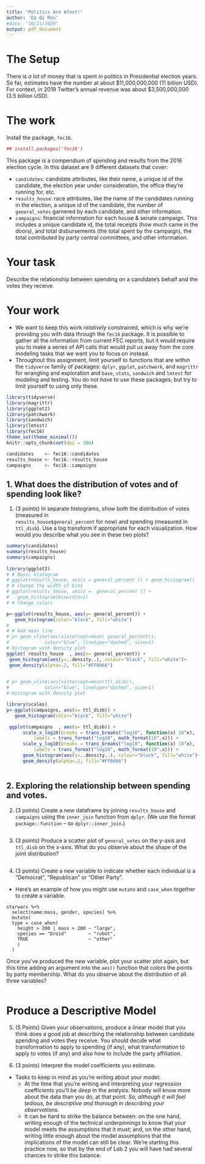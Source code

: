 ```yaml
---
title: "Politics Are Afoot!"
author: 'Da Qi Ren'
#date: "10/21/2020"
output: pdf_document
---
```


# The Setup 

There is *a lot* of money that is spent in politics in Presidential election years. So far, estimates have the number at about $11,000,000,000 (11 billion USD). For context, in 2019 Twitter's annual revenue was about \$3,500,000,000 (3.5 billion USD). 

# The work 

Install the package, `fec16`. 

```r
## install.packages('fec16')
```

This package is a compendium  of spending and results from the 2016 election cycle. In this dataset are 9 different datasets that cover: 

- `candidates`: candidate attributes, like their name, a unique id of the candidate, the election year under consideration, the office they're running for, etc. 
- `results_house`: race attributes, like the name of the candidates running in the election, a unique id of the candidate, the number of `general_votes` garnered by each candidate, and other information. 
- `campaigns`: financial information for each house & senate campaign. This includes a unique candidate id, the total receipts (how much came in the doors), and total disbursements (the total spent by the campaign), the total contributed by party central committees, and other information. 

# Your task 

Describe the relationship between spending on a candidate's behalf and the votes they receive.

# Your work 

- We want to keep this work *relatively* constrained, which is why we're providing you with data through the `fec16` package. It is possible to gather all the information from current FEC reports, but it would require you to make a series of API calls that would pull us away from the core modeling tasks that we want you to focus on instead. 
- Throughout this assignment, limit yourself to functions that are  within the `tidyverse` family of packages: `dplyr`, `ggplot`, `patchwork`, and `magrittr` for wrangling and exploration and `base`, `stats`, `sandwich` and `lmtest` for modeling and testing. You do not *have* to use these packages; but try to limit yourself to using only these. 

```r
library(tidyverse)
library(magrittr)
library(ggplot2)
library(patchwork)
library(sandwich)
library(lmtest)
library(fec16)
theme_set(theme_minimal())
knitr::opts_chunk$set(dpi = 300)
```

```r
candidates    <- fec16::candidates
results_house <- fec16::results_house
campaigns     <- fec16::campaigns
```

## 1. What does the distribution of votes and of spending look like? 

1. (3 points) In separate histograms, show both the distribution of votes (measured in \
`results_house$general_percent` for now) and spending (measured in `ttl_disb`).  Use a log transform if appropriate for each visualization.  How would you describe what you see in these two plots?

```r

summary(candidates)
summary(results_house)
summary(campaigns)
 
library(ggplot2)
# # Basic histogram
# ggplot(results_house, aes(x = general_percent )) + geom_histogram()
# # Change the width of bins
# ggplot(results_house, aes(x =  general_percent )) + 
#   geom_histogram(binwidth=1)
# # Change colors

p<-ggplot(results_house, aes(y= general_percent)) + 
   geom_histogram(color="black", fill="white")
# 
# # Add mean line
# p+ geom_vline(aes(xintercept=mean( general_percent)),
#             color="blue", linetype="dashed", size=1)
# Histogram with density plot
ggplot( results_house  , aes(x= general_percent)) + 
 geom_histogram(aes(y=..density..), colour="black", fill="white")+
 geom_density(alpha=.2, fill="#FF6666") 

 
# p+ geom_vline(aes(xintercept=mean(ttl_disb)),
#             color="blue", linetype="dashed", size=1)
# Histogram with density plot

library(scales)
p<-ggplot(campaigns, aes(x= ttl_disb)) + 
   geom_histogram(color="black", fill="white")

 ggplot(campaigns  , aes(x= ttl_disb)) + 
      scale_x_log10(breaks = trans_breaks("log10", function(x) 10^x),
          labels = trans_format("log10", math_format(10^.x))) +
      scale_y_log10(breaks = trans_breaks("log10", function(x) 10^x),
          labels = trans_format("log10", math_format(10^.x))) +
      geom_histogram(aes(y=..density..), colour="black", fill="white")+
      geom_density(alpha=.2, fill="#FF6666") 
 
```

## 2. Exploring the relationship between spending and votes. 

2. (3 points) Create a new dataframe by joining `results_house` and `campaigns` using the `inner_join` function from `dplyr`. (We use the format `package::function` -- so `dplyr::inner_join`.) 


```r

```


3. (3 points) Produce a scatter plot of `general_votes` on the y-axis and `ttl_disb` on the x-axis. What do you observe about the shape of the joint distribution? 

```r

```

4. (3 points) Create a new variable to indicate whether each individual is a "Democrat", "Republican" or "Other Party". 
  - Here's an example of how you might use `mutate` and `case_when` together to create a variable. 

```
starwars %>%
  select(name:mass, gender, species) %>%
  mutate(
  type = case_when(
    height > 200 | mass > 200 ~ "large",
    species == "Droid"        ~ "robot",
    TRUE                      ~ "other"
    )
  )
```

Once you've produced the new variable, plot your scatter plot again, but this time adding an argument into the `aes()` function that colors the points by party membership.  What do you observe about the distribution of all three variables?

```r

```

# Produce a Descriptive Model 

5. (5 Points) Given your observations, produce a linear model that you think does a good job at describing the relationship between candidate spending and votes they receive. You should decide what transformation to apply to spending (if any), what transformation to apply to votes (if any) and also how to include the party affiliation.

6. (3 points) Interpret the model coefficients you estimate.

- Tasks to keep in mind as you're writing about your model: 
    - At the time that you're writing and interpreting your regression coefficients you'll be *deep* in the analysis. Nobody will know more about the data than you do, at that point. *So, although it will feel tedious, be descriptive and thorough in describing your observations.* 
    - It can be hard to strike the balance between: on the one hand,  writing enough of the technical underpinnings to know that your model meets the assumptions that it must; and, on the other hand, writing little enough about the model assumptions that the implications of the model can still be clear. We're starting this practice now, so that by the end of Lab 2 you will have had several chances to strike this balance.